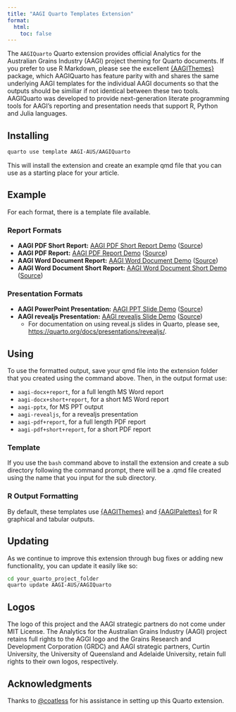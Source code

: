 ```yaml
---
title: "AAGI Quarto Templates Extension"
format: 
  html:
    toc: false
---
```


The `AAGIQuarto` Quarto extension provides official Analytics for the Australian Grains Industry (AAGI) project theming for Quarto documents. If you prefer to use R Markdown, please see the excellent [{AAGIThemes}](https://github.com/AAGI-AUS/AAGITemplates) package, which AAGIQuarto has feature parity with and shares the same underlying AAGI templates for the individual AAGI documents so that the outputs should be similiar if not identical between these two tools. AAGIQuarto was developed to provide next-generation literate programming tools for AAGI's reporting and presentation needs that support R, Python and Julia languages.

## Installing

``` bash
quarto use template AAGI-AUS/AAGIQuarto
```

This will install the extension and create an example qmd file that you can use as a starting place for your article.

## Example

For each format, there is a template file available.

### Report Formats

-   **AAGI PDF Short Report:** [AAGI PDF Short Report Demo](demos/template-pdf-short-report+short+report.pdf) ([Source](https://github.com/AAGI-AUS/AAGIQuarto/blob/main/docs/demos/template-pdf-report.qmd))
-   **AAGI PDF Report:** [AAGI PDF Report Demo](demos/template-pdf-report+report.pdf) ([Source](https://github.com/AAGI-AUS/AAGIQuarto/blob/main/docs/demos/template-pdf-report.qmd))
-   **AAGI Word Document Report:** [AAGI Word Document Demo](demos/template-docx-report.docx) ([Source](https://github.com/AAGI-AUS/AAGIQuarto/blob/main/docs/demos/template-docx-report.qmd))
-   **AAGI Word Document Short Report:** [AAGI Word Document Short Demo](demos/template-docx-short-report.docx) ([Source](https://github.com/AAGI-AUS/AAGIQuarto/blob/main/docs/demos/template-docx-short-report.qmd))

### Presentation Formats

-   **AAGI PowerPoint Presentation:** [AAGI PPT Slide Demo](demos/template-pptx.pptx) ([Source](https://github.com/AAGI-AUS/AAGIQuarto/blob/main/docs/demos/template-pptx.qmd))
-   **AAGI revealjs Presentation:** [AAGI revealjs Slide Demo](demos/template-revealjs.qmd) ([Source](https://github.com/AAGI-AUS/AAGIQuarto/blob/main/docs/demos/template-revealjs.qmd))
    -   For documentation on using reveal.js slides in Quarto, please see, <https://quarto.org/docs/presentations/revealjs/>.

## Using

To use the formatted output, save your qmd file into the extension folder that you created using the command above. Then, in the output format use:

-   `aagi-docx+report`, for a full length MS Word report
-   `aagi-docx+short+report`, for a short MS Word report
-   `aagi-pptx`, for MS PPT output
-   `aagi-revealjs`, for a revealjs presentation
-   `aagi-pdf+report`, for a full length PDF report
-   `aagi-pdf+short+report`, for a short PDF report

### Template

If you use the `bash` command above to install the extension and create a sub directory following the command prompt, there will be a .qmd file created using the name that you input for the sub directory.

### R Output Formatting

By default, these templates use [{AAGIThemes}](https://aagi-aus.github.io/AAGIThemes/) and [{AAGIPalettes}](https://aagi-aus.github.io/AAGIPalettes/) for R graphical and tabular outputs.

## Updating

As we continue to improve this extension through bug fixes or adding new functionality, you can update it easily like so:

``` bash
cd your_quarto_project_folder
quarto update AAGI-AUS/AAGIQuarto
```

## Logos

The logo of this project and the AAGI strategic partners do not come under MIT License. The Analytics for the Australian Grains Industry (AAGI) project retains full rights to the AGGI logo and the Grains Research and Development Corporation (GRDC) and AAGI strategic partners, Curtin University, the University of Queensland and Adelaide University, retain full rights to their own logos, respectively.

## Acknowledgments

Thanks to [\@coatless](https://github.com/coatless) for his assistance in setting up this Quarto extension.
